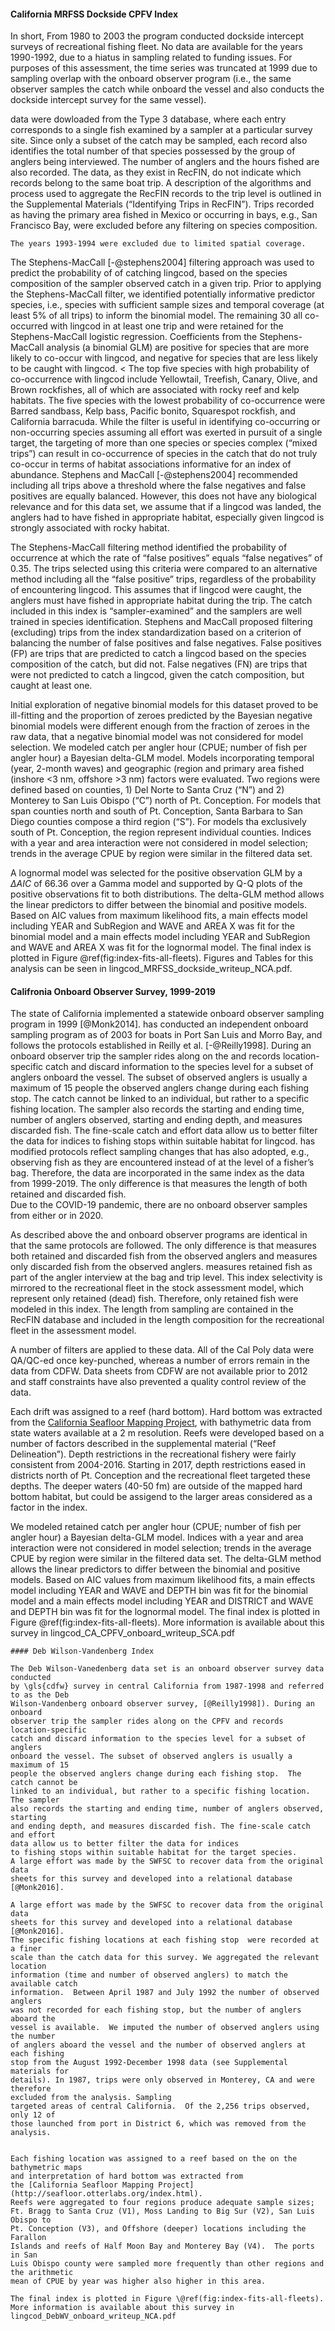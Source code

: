 
#### California MRFSS Dockside CPFV Index

In short,
From 1980 to 2003 the \gls{mrfss} program conducted dockside intercept surveys of 
recreational \gls{cpfv} fishing fleet. No \gls{mrfss} \gls{cpue} data are available for the years 
1990-1992, due to a hiatus in sampling related to funding issues. 
For purposes of this assessment, the \gls{mrfss} time series was truncated at 1999 due 
to sampling overlap with the 
onboard observer program (i.e., the same observer samples the catch while 
onboard the vessel and also conducts the dockside intercept survey for 
the same vessel). 

\Gls{mrfss} data were dowloaded from the \gls{recfin} Type 3 database, where
each entry corresponds to a 
single fish examined by a sampler at a particular survey site. Since only a 
subset of the catch may be sampled, each record also 
identifies the total number of that species possessed by the group of anglers 
being interviewed.  The number of anglers and the hours fished are also recorded. 
The data, as they exist in RecFIN, do not indicate which records 
belong to the same boat trip. A description of the algorithms and process used to 
aggregate the RecFIN records to the trip level is outlined in the Supplemental Materials 
(“Identifying Trips in RecFIN”).
Trips recorded as having the primary area fished in Mexico or occurring in bays, e.g., 
San Francisco Bay, were excluded before any filtering on species composition.
```asis
The years 1993-1994 were excluded due to limited spatial coverage.
```
The Stephens-MacCall [-@stephens2004] filtering approach was used to predict the 
probability of of catching lingcod, based 
on the species composition of the sampler observed catch in a given trip. Prior 
to applying the Stephens-MacCall filter, we identified potentially informative 
predictor species, i.e., species with sufficient sample sizes and temporal coverage 
(at least 5\% of all trips) to inform the binomial model.  The remaining 
30 all co-occurred with lingcod in at least one trip 
and were retained for the Stephens-MacCall logistic regression. Coefficients 
from the Stephens-MacCall analysis (a binomial GLM) are positive 
for species that are more likely to co-occur with lingcod, 
and negative for species that are less likely to be caught with lingcod.
<<!-- to do reference this (Figure \@ref(fig:fig-sm-mrfss))-->
The top five species with high probability of co-occurrence with lingcod include
Yellowtail, Treefish, Canary, Olive, and Brown rockfishes, all of which are associated with rocky reef and kelp 
habitats. The five species with the lowest probability of co-occurrence were 
Barred sandbass, Kelp bass, Pacific bonito, Squarespot rockfish, and California barracuda.
While the filter is useful in identifying co-occurring or non-occurring species 
assuming all effort was exerted in pursuit of a single target, the targeting of 
more than one species or species complex ("mixed trips") can result in co-occurrence of species in the catch 
that do not truly co-occur in terms of habitat
associations informative for an index of abundance. Stephens and MacCall 
[-@stephens2004] recommended including all trips above a threshold where the 
false negatives and false positives are equally balanced.  However, this does 
not have any biological relevance and for this data set, we assume that if a 
lingcod was landed, the anglers had to have fished in appropriate habitat, 
especially given lingcod is strongly associated with rocky habitat.

The Stephens-MacCall filtering method identified the probability of occurrence 
at which the rate of "false 
positives" equals "false negatives" of 0.35. The 
trips selected using this criteria were compared to an alternative method 
including all the "false positive" trips, regardless of the probability of 
encountering lingcod. 
This assumes that if lingcod were caught, the anglers must have fished in 
appropriate habitat during the trip. The catch included in this index is 
"sampler-examined" and the samplers are well trained in species identification.
Stephens and MacCall proposed filtering (excluding) trips from the index 
standardization based on a criterion of balancing the number of false positives 
and false negatives. False positives (FP) are trips that are predicted to catch 
a lingcod based on the species composition of the catch, but did not. False 
negatives (FN) are trips that were not predicted to catch a lingcod, given the 
catch composition, but caught at least one. 

Initial exploration of negative binomial models for this dataset proved to be 
ill-fitting and the proportion of zeroes predicted by the Bayesian negative binomial 
models were different enough from the fraction of zeroes in the raw data, that 
a negative binomial model was not considered for model selection. We modeled catch 
per angler hour (CPUE; number of fish per angler hour) a Bayesian delta-GLM model. 
Models incorporating temporal (year, 2-month waves) 
and geographic (region and primary area fished (inshore <3 nm, offshore >3 nm) 
factors were evaluated. Two regions were defined based on counties, 1) Del Norte 
to Santa Cruz ("N") and 2) Monterey to San Luis Obispo ("C") north of Pt. Conception. 
For models that span counties north and south of Pt. Conception, Santa Barbara to 
San Diego counties compose a third region ("S"). For models tha exclusively south 
of Pt. Conception, the region represent individual counties. Indices with a year 
and area interaction were not considered in model selection; trends in the average 
CPUE by region were similar in the filtered data set.

A lognormal model  was 
selected for the positive observation GLM by 
a $\Delta AIC$ of 66.36 over a Gamma model and supported by Q-Q plots of the positive observations fit to both distributions.
The delta-GLM
method allows the linear predictors to differ between the binomial and positive models.
Based on AIC values from maximum likelihood fits,
a main effects model including 
YEAR and SubRegion and WAVE and AREA X 
was fit for the binomial model and a main 
effects model including 
YEAR and SubRegion and WAVE and AREA X 
was fit for the lognormal model.
The final index is plotted in Figure \@ref(fig:index-fits-all-fleets).
Figures and Tables for this analysis can be seen in
lingcod_MRFSS_dockside_writeup_NCA.pdf.

#### Califronia Onboard Observer Survey, 1999-2019

The state of California implemented a statewide onboard observer sampling 
program in 1999 [@Monk2014]. 
\Gls{calpoly} has conducted an independent onboard sampling 
program as of 2003 for boats in Port San Luis and Morro Bay, and follows 
the protocols established in Reilly et al. [-@Reilly1998]. 
During an onboard observer trip the sampler rides along on the \gls{cpfv} and records 
location-specific catch and discard information to the species level for a subset 
of anglers onboard the vessel. The subset of observed anglers is usually a 
maximum of 15 people the observed anglers change during each fishing stop. 
The catch cannot be linked to an individual, but rather 
to a specific fishing location.  The sampler also records the starting and 
ending time, number of anglers observed, starting and ending depth, and measures 
discarded fish. The fine-scale catch and effort data allow us to better filter 
the data for indices to fishing stops within suitable habitat for lingcod. 
\gls{calpoly} has modified protocols  reflect sampling changes that \gls{cdfw} 
has also adopted, e.g., observing fish as they are encountered instead of at 
the level of a fisher’s bag. Therefore, the \gls{calpoly} data are incorporated in 
the same index as the \gls{cdfw} data from 1999-2019.  The only difference is that 
\gls{calpoly} measures the length of both retained and discarded fish.  
Due to the COVID-19 pandemic, there are no onboard observer samples from either 
\gls{cdfw} or \gls{calpoly} in 2020.

As described above the \gls{cdfw} and \gls{calpoly} onboard observer programs are identical 
in that the same protocols are followed.  The only difference is that \gls{calpoly}
measures both retained and discarded fish from the observed anglers and \gls{cdfw}
measures only discarded fish from the observed anglers. \gls{cdfw} measures retained 
fish as part of the angler interview at the bag and trip level. This index 
selectivity is mirrored to the recreational 
fleet in the stock assessment model, which represent only retained (dead) 
fish.  Therefore, only retained fish were modeled in this index. The length 
from \gls{cdfw} sampling are contained in the RecFIN database and included in the 
length composition for the recreational fleet in the assessment model. 

A number of filters are applied to these data.  All of the Cal Poly data were 
QA/QC-ed once key-punched, whereas a number of errors remain in the 
data from CDFW.  Data sheets from CDFW are not available prior to 2012 and 
staff constraints have also prevented a quality control review of the data. 

Each drift was assigned to a reef (hard bottom). Hard bottom was extracted from 
the [California Seafloor Mapping Project](http://seafloor.otterlabs.org/index.html), 
with bathymetric data from state waters available at a 2 m resolution.  Reefs were 
developed based on a number of factors described in the supplemental material 
("Reef Delineation"). Depth restrictions in the recreational fishery were fairly 
consistent from 2004-2016. Starting in 2017, depth restrictions eased in districts 
north of Pt. Conception and the recreational fleet targeted these depths. The deeper waters (40-50 fm) are 
outside of the mapped hard bottom habitat, but could be assigend to the larger 
areas considered as a factor in the index.

We modeled retained catch per angler hour (CPUE; number of fish per angler hour) 
a Bayesian delta-GLM model.  Indices with a year and area interaction were not 
considered in model selection; trends in the average CPUE by region were similar 
in the filtered data set.
The delta-GLM
method allows the linear predictors to differ between the binomial and positive models.
Based on AIC values from maximum likelihood fits, 
a main effects model including 
YEAR and WAVE and DEPTH bin 
was fit for the binomial model and a main 
effects model including 
YEAR and DISTRICT and WAVE and DEPTH bin 
was fit for the lognormal model.
The final index is plotted in Figure \@ref(fig:index-fits-all-fleets).
More information is available about this survey in
lingcod_CA_CPFV_onboard_writeup_SCA.pdf


```asis
#### Deb Wilson-Vandenberg Index

The Deb Wilson-Vanedenberg data set is an onboard observer survey data conducted 
by \gls{cdfw} survey in central California from 1987-1998 and referred to as the Deb 
Wilson-Vandenberg onboard observer survey, [@Reilly1998]). During an onboard 
observer trip the sampler rides along on the CPFV and records location-specific 
catch and discard information to the species level for a subset of anglers 
onboard the vessel. The subset of observed anglers is usually a maximum of 15 
people the observed anglers change during each fishing stop.  The catch cannot be 
linked to an individual, but rather to a specific fishing location.  The sampler 
also records the starting and ending time, number of anglers observed, starting 
and ending depth, and measures discarded fish. The fine-scale catch and effort 
data allow us to better filter the data for indices 
to fishing stops within suitable habitat for the target species.
A large effort was made by the SWFSC to recover data from the original data 
sheets for this survey and developed into a relational database [@Monk2016]. 

A large effort was made by the SWFSC to recover data from the original data 
sheets for this survey and developed into a relational database [@Monk2016]. 
The specific fishing locations at each fishing stop  were recorded at a finer 
scale than the catch data for this survey. We aggregated the relevant location 
information (time and number of observed anglers) to match the available catch 
information.  Between April 1987 and July 1992 the number of observed anglers 
was not recorded for each fishing stop, but the number of anglers aboard the 
vessel is available.  We imputed the number of observed anglers using the number 
of anglers aboard the vessel and the number of observed anglers at each fishing 
stop from the August 1992-December 1998 data (see Supplemental materials for 
details). In 1987, trips were only observed in Monterey, CA and were therefore 
excluded from the analysis. Sampling 
targeted areas of central California.  Of the 2,256 trips observed, only 12 of 
those launched from port in District 6, which was removed from the analysis.


Each fishing location was assigned to a reef based on the on the bathymetric maps 
and interpretation of hard bottom was extracted from 
the [California Seafloor Mapping Project](http://seafloor.otterlabs.org/index.html).
Reefs were aggregated to four regions produce adequate sample sizes; 
Ft. Bragg to Santa Cruz (V1), Moss Landing to Big Sur (V2), San Luis Obispo to 
Pt. Conception (V3), and Offshore (deeper) locations including the Farallon 
Islands and reefs of Half Moon Bay and Monterey Bay (V4).  The ports in San 
Luis Obispo county were sampled more frequently than other regions and the arithmetic 
mean of CPUE by year was higher also higher in this area.

The final index is plotted in Figure \@ref(fig:index-fits-all-fleets).
More information is available about this survey in
lingcod_DebWV_onboard_writeup_NCA.pdf
```
